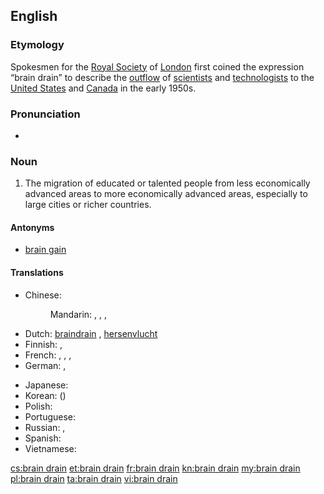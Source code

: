 ==English==
{{wikipedia}}

===Etymology===
Spokesmen for the [[w:Royal Society|Royal Society]] of [[London]] first coined the expression “brain drain” to describe the [[outflow]] of [[scientist]]s and [[technologist]]s to the [[United States]] and [[Canada]] in the early 1950s.

===Pronunciation===
* {{enPR|brān-drān}}

===Noun===
{{en-noun|pl=brain drains|sg=[[brain]] [[drain]]}}

# The migration of educated or talented people from less economically advanced areas to more economically advanced areas, especially to large cities or richer countries.

====Antonyms====
* [[brain gain]]

====Translations====
{{trans-top|emigration of educated people}}
* Chinese:
*: Mandarin: {{t|cmn|人才外流|tr=réncái wàiliú|sc=Hani}}, {{t|cmn|才外流|tr=cáiwàiliú|sc=Hani}}, {{t|cmn|頭腦流出|sc=Hani}}, {{t|cmn|头脑流出|tr=tóunǎo liúchū|sc=Hani}}
* Dutch: [[braindrain]] {{m}}, [[hersenvlucht]]
* Finnish: {{t+|fi|aivovuoto}}, {{t-|fi|aivovienti}}
* French: {{t-|fr|fuite des cerveaux|f}}, {{t-|fr|exode des cerveaux|m}} {{qualifier|Quebec}}, {{t-|fr|drainage des cerveaux|m}}, {{t-|fr|exode des compétences|m}}
* German: {{t-|de|Braindrain|m}}, {{t-|de|Gehirn-Abfluss|m}}
{{trans-mid}}
* Japanese: {{t-|ja|頭脳流出|tr=ずのうりゅうしゅつ, zunō ryūshutsu}}
* Korean: {{t-|ko|두뇌유출|tr=dunoe yuchul|sc=Hang}} ({{t-|ko|頭腦流出|sc=Hani}})
* Polish: {{t-|pl|dranaż mózgów|m}}
* Portuguese: {{t-|pt|fuga de cérebros|f}}
* Russian: {{t-|ru|утечка мозгов|f|tr=utéčka mozgóv}}, {{t-|ru|утечка умов|f|tr=utéčka umóv}}
* Spanish: {{t-|es|fuga de cerebros|f}}
* Vietnamese: {{t-|vi|chảy máu chất xám|xs=Vietnamese}}
{{trans-bottom}}

[[cs:brain drain]]
[[et:brain drain]]
[[fr:brain drain]]
[[kn:brain drain]]
[[my:brain drain]]
[[pl:brain drain]]
[[ta:brain drain]]
[[vi:brain drain]]